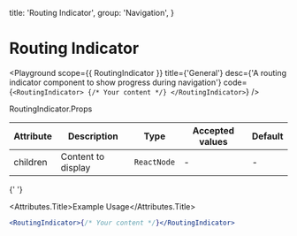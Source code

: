 
  title: 'Routing Indicator',
  group: 'Navigation',
}

# Routing Indicator

<Playground
  scope={{ RoutingIndicator }}
  title={'General'}
  desc={'A routing indicator component to show progress during navigation'}
  code={`
    <RoutingIndicator>
      {/* Your content */}
    </RoutingIndicator>
  `}
/>

<Attributes edit="/pages/components/routing-indicator.mdx" >
<Attributes.Title>RoutingIndicator.Props</Attributes.Title>

| Attribute | Description        | Type        | Accepted values | Default |
| --------- | ------------------ | ----------- | --------------- | ------- |
| children  | Content to display | `ReactNode` | -               | -       |

{' '}

<Attributes.Title>Example Usage</Attributes.Title>

```jsx
<RoutingIndicator>{/* Your content */}</RoutingIndicator>
```

</Attributes >
